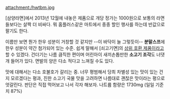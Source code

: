attachment:/hwtbm.jpg

[삼양라면]에서 2013년 12월에 내놓은 제품으로 개당 정가는 1000원으로 보통의 라면들보다는 살짝 더 비싸다. 뭐 홈플러스같은 마트에서 종종 할인 행사를 하는데 반값으로 팔기도 한다.

이름만 보면 뭔가 한우 성분이 거창할 것 같지만 --이 바닥이 늘 그렇듯이-- '''분말스프'''에 한우 성분이 약간 첨가되어 있는 수준. 쉽게 말해서 [쇠고기면]의 [[르노삼성 SM7|상위 호]][[육개장|환 제품]]이라고 할 수 있겠다. 건더기는 나름 큼직한 편이며 어린아이 새끼손톱만한 '''소고기 조각'''도 너댓 개 들어가 있다. 면발의 양은 다소 적다고 느껴질 수도 있다.

맛에 대해서는 다소 호불호가 갈리는 중. 너무 평범해서 당최 차별성 있는 맛이 있는 건지 모르겠다는 평과, 진한 소고기 국물 맛을 고려하면 나름대로 괜찮은 맛이라는 평으로 엇갈린다. 판단은 직접 먹어보고 나서 각자 해보자. 나트륨 함량은 1730mg (일일 기준치 87%)
